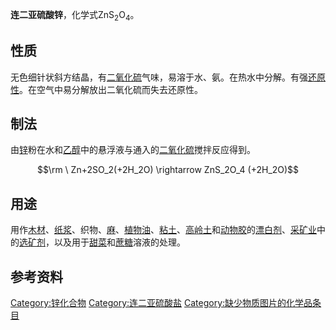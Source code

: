 {{chembox
|   Name = 连二亚硫酸锌
|   NameEn = Zinc dithionite
|   ImageFile = Zinc_dithionite.svg
|   ImageSize = 100px
|   ImageName = 连二亚硫酸锌
|   OtherNames = 
| Section1 = {{Chembox Identifiers
| CASNo = 7779-86-4
| CASNo_Ref = {{cascite|changed|??}}
|    PubChem  =  24517
|    SMILES  =  [O-]S(S([O-])=O)=O.[Zn+2]
  
}}
| Section2 = {{Chembox Properties
|   Formula = ZnS<sub>2</sub>O<sub>4</sub>
|   MolarMass = 193.45
|   Appearance = 无色粉末
|   Solubility = 溶于水<ref>[http://cameochemicals.noaa.gov/chemical/4813 Datenblatt bei NOAA (englisch)]</ref>
  }}
}}

'''连二亚硫酸锌'''，化学式ZnS<sub>2</sub>O<sub>4</sub>。

==性质==
无色细针状斜方结晶，有[[二氧化硫|二氧化硫]]气味，易溶于水、氨。在热水中分解。有强[[还原性|还原性]]。在空气中易分解放出二氧化硫而失去还原性。

==制法==
由[[锌|锌]]粉在水和[[乙醇|乙醇]]中的悬浮液与通入的[[二氧化硫|二氧化硫]]搅拌反应得到。
:<math>\rm \ Zn+2SO_2(+2H_2O) \rightarrow ZnS_2O_4 (+2H_2O)</math>

==用途==
用作[[木材|木材]]、[[纸浆|纸浆]]、织物、[[麻|麻]]、[[植物油|植物油]]、[[粘土|粘土]]、[[高岭土|高岭土]]和[[动物胶|动物胶]]的[[漂白剂|漂白剂]]、[[采矿业|采矿业]]中的[[选矿剂|选矿剂]]，以及用于[[甜菜|甜菜]]和[[蔗糖|蔗糖]]溶液的处理。

==参考资料==
{{reflist}}

[[Category:锌化合物|Category:锌化合物]]
[[Category:连二亚硫酸盐|Category:连二亚硫酸盐]]
[[Category:缺少物质图片的化学品条目|Category:缺少物质图片的化学品条目]]